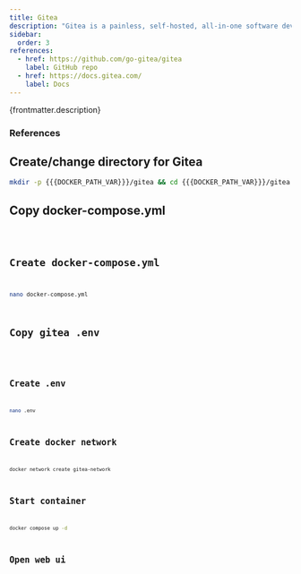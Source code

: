 ```yaml
---
title: Gitea
description: "Gitea is a painless, self-hosted, all-in-one software development service. It includes Git hosting, code review, team collaboration, package registry and CI/CD. It is similar to GitHub, Bitbucket and GitLab."
sidebar:
  order: 3
references:
  - href: https://github.com/go-gitea/gitea
    label: GitHub repo
  - href: https://docs.gitea.com/
    label: Docs
---
```



<p>{frontmatter.description}</p>

### References

<ReferenceLinks references={frontmatter.references} />

## Create/change directory for Gitea

```sh
mkdir -p {{{DOCKER_PATH_VAR}}}/gitea && cd {{{DOCKER_PATH_VAR}}}/gitea
```

## Copy docker-compose.yml

<Code lang="yml" title="docker-compose.yml" code={yaml} />

## Create docker-compose.yml

```sh
nano docker-compose.yml
```

## Copy gitea .env

<Code lang="dotenv" title=".env" code={env} />

## Create .env

```sh
nano .env
```

## Create docker network

```sh
docker network create gitea-network
```

## Start container

```sh
docker compose up -d
```

## Open web ui

<OpenWebUI port="3001" />
